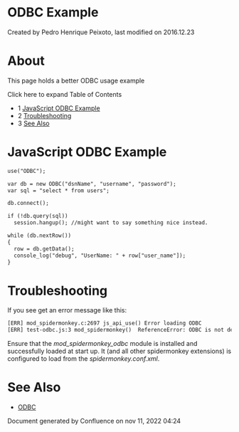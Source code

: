 
# ODBC Example 

 Created by  Pedro Henrique Peixoto, last modified on 2016.12.23

# About

This page holds a better ODBC usage example

Click here to expand Table of Contents

* 1 [JavaScript ODBC Example](#javascript-odbc-example)
* 2 [Troubleshooting](#troubleshooting)
* 3 [See Also](#see-also)

# JavaScript ODBC Example

```xml
use("ODBC");

var db = new ODBC("dsnName", "username", "password");
var sql = "select * from users";

db.connect();

if (!db.query(sql))
  session.hangup(); //might want to say something nice instead.

while (db.nextRow())
{
  row = db.getData();
  console_log("debug", "UserName: " + row["user_name"]);
}
```

# Troubleshooting

If you see get an error message like this:

```xml
[ERR] mod_spidermonkey.c:2697 js_api_use() Error loading ODBC
[ERR] test-odbc.js:3 mod_spidermonkey()  ReferenceError: ODBC is not defined
```

Ensure that the _mod\_spidermonkey\_odbc_ module is installed and successfully loaded at start up. It (and all other spidermonkey extensions) is configured to load from the _spidermonkey.conf.xml_.

# See Also

* [ODBC](./ODBC_13173465.mdx#odbc)

Document generated by Confluence on nov 11, 2022 04:24
